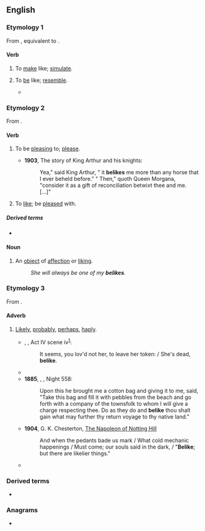 {{also|be like}}
==English==

===Etymology 1===
From {{inh|en|enm|beliken||to simulate, feign}}, equivalent to {{prefix|be|like|lang=en}}.

====Verb====
{{en-verb|belik}}

# {{lb|en|transitive}} To [[make]] like; [[simulate]].
# {{lb|en|transitive}} To [[be]] like; [[resemble]].
#* {{quote-text|lang=en|year=2000|author=Helen May Dennis|title=Ezra Pound and poetic influence|passage=The most beautiful passages of Arnaut are in the canzo beginning: Sweet cries and cracks and lays and chants inflected By auzels who, in their Latin '''belikes'''.}}

===Etymology 2===
From {{prefix|be|like|lang=en}}.

====Verb====
{{en-verb|belik}}

# {{lb|en|impersonal}} To be [[pleasing]] to; [[please]].
#* '''1903''', The story of King Arthur and his knights:
#*: Yea," said King Arthur, " it '''belikes''' me more than any horse that I ever beheld before." " Then," quoth Queen Morgana, "consider it as a gift of reconciliation betwixt thee and me. [...]"
# {{lb|en|transitive}} To [[like]]; be [[pleased]] with.

=====Derived terms=====
* {{l|en|beliked}}

====Noun====
{{en-noun}}

# An [[object]] of [[affection]] or [[liking]].
#: ''She will always be one of my '''belikes'''.''

===Etymology 3===
From {{prefix|be|like|lang=en}}.

====Adverb====
{{en-adv|-}}

# {{lb|en|archaic|or|dialectal|Northern England}} [[likely|Likely]], [[probably]], [[perhaps]], [[haply]].
#* {{circa|1589-93}} {{w|William Shakespeare}}, ''{{w|The Two Gentlemen of Verona}}'', Act IV scene iv<sup>[http://shakespeare.mit.edu/two_gentlemen/index.html]</sup>:
#*: It seems, you lov'd not her, to leave her token: / She's dead, '''belike'''.
#* {{RQ:Burton Melancholy|part=III|section=1|member=2|subsection=iii|passage=For that reason, '''belike''', Homer feigns the three Graces to be linked and tied hand in hand, because the hearts of men are so firmly united with such graces.}}
#* '''1885''', {{w|Richard F. Burton}}, ''{{w|The Book of the Thousand Nights and a Night}}'', Night 558:
#*: Upon this he brought me a cotton bag and giving it to me, said, "Take this bag and fill it with pebbles from the beach and go forth with a company of the townsfolk to whom I will give a charge respecting thee. Do as they do and '''belike''' thou shalt gain what may further thy return voyage to thy native land."
#* '''1904''', G. K. Chesterton, [[s:The Napoleon of Notting Hill|The Napoleon of Notting Hill]]
#*: And when the pedants bade us mark / What cold mechanic happenings / Must come; our souls said in the dark, / "'''Belike'''; but there are likelier things."
#* {{quote-book|lang=en|year=1991|author=Roger Zelazny & Robert Sheckley
|title=[http://books.google.com/books?ei=pFkWT9zfO8altwfcubzhAg&id=V0GtFFhDUvIC&dq=Bring+Me+the+Head+of+Prince+Charming&q=eftsoons#search_anchor Bring Me the Head of Prince Charming]
|publisher=Bantam Books, New York|page=205
|passage=Princess Scarlet fanned herself with the Chinese fan that Supply had provided and, turning to Achmed Ali, said in formal tones, "'''Belike''', sir, I've not seen thy match for overall all-in dancing eftsoons.}}

===Derived terms===
* {{l|en|belikely}}

===Anagrams===
* {{anagrams|en|a=beeikl|Beilke}}